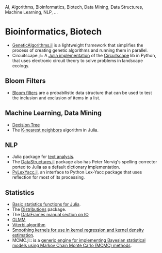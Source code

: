 AI, Algorithms, Bioinformatics, Biotech, Data Mining, Data Structures, Machine Learning, NLP, ...

= Bioinformatics, Biotech =
* [https://github.com/forio/GeneticAlgorithms.jl GeneticAlgorithms.jl] is a lightweight framework that simplifies the process of creating genetic algorithms and running them in parallel.
* Circuitscape.jl:: A [https://github.com/tanmaykm/Circuitscape.jl Julia implementation] of the [http://www.circuitscape.org/ Circuitscape] lib in Python, that uses electronic circuit theory to solve problems in landscape ecology.


== Bloom Filters ==
* [https://github.com/johnmyleswhite/BloomFilters.jl Bloom filters] are a probabilistic data structure that can be used to test the inclusion and exclusion of items in a list.


== Machine Learning, Data Mining ==
* [https://github.com/bensadeghi/DecisionTree.jl Decision Tree]
* The [https://github.com/johnmyleswhite/kNN.jl K-nearest neighbors] algorithm in Julia.


== NLP ==
* Julia package for [https://github.com/johnmyleswhite/TextAnalysis.jl text analysis].
* The [https://github.com/lindahua/DataStructures.jl DataStructures.jl] package also has Peter Norvig's spelling corrector ported to Julia as a default dictionary implementation.
* [https://github.com/iamed2/PyLexYacc.jl PyLexYacc.jl], an interface to Python Lex-Yacc package that uses reflection for most of its processing. 

== Statistics ==
* [https://github.com/JuliaStats/Stats.jl Basic statistics functions for Julia].
* The [http://juliastats.github.io/Distributions.jl/index.html Distributions] package.
* The [http://juliastats.github.io/DataFrames.jl/io.html DataFrames manual section on IO]
* [https://github.com/dmbates/MixedModels.jl GLMM]
* [https://github.com/lindahua/DiscreteInference.jl Viterbi algorithm]
* [https://github.com/johnmyleswhite/SmoothingKernels.jl Smoothing kernels for use in kernel regression and kernel density estimation].
* MCMC.jl:: is a [https://github.com/JuliaStats/MCMC.jl generic engine for implementing Bayesian statistical models using Markov Chain Monte Carlo (MCMC) methods]. 
